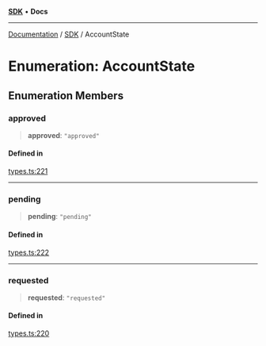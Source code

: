 [**SDK**](../index.mdx) • **Docs**

***

[Documentation](../../index.mdx) / [SDK](../README.mdx) / AccountState

# Enumeration: AccountState

## Enumeration Members

### approved

> **approved**: `"approved"`

#### Defined in

[types.ts:221](https://github.com/monerium/js-monorepo/blob/1f07b3662d18c631941e215c70068d205e95c304/packages/sdk/src/types.ts#L221)

***

### pending

> **pending**: `"pending"`

#### Defined in

[types.ts:222](https://github.com/monerium/js-monorepo/blob/1f07b3662d18c631941e215c70068d205e95c304/packages/sdk/src/types.ts#L222)

***

### requested

> **requested**: `"requested"`

#### Defined in

[types.ts:220](https://github.com/monerium/js-monorepo/blob/1f07b3662d18c631941e215c70068d205e95c304/packages/sdk/src/types.ts#L220)
